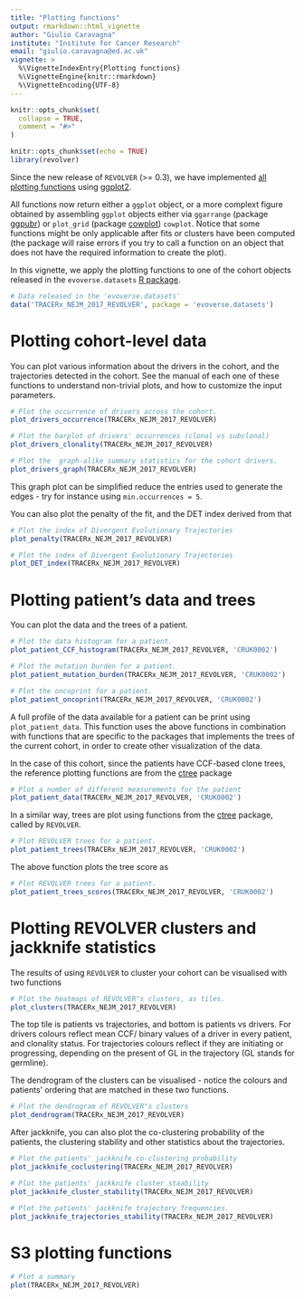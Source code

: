 ```yaml
---
title: "Plotting functions"
output: rmarkdown::html_vignette
author: "Giulio Caravagna"
institute: "Institute for Cancer Research"
email: "giulio.caravagna@ed.ac.uk"
vignette: >
  %\VignetteIndexEntry{Plotting functions}
  %\VignetteEngine{knitr::rmarkdown}
  %\VignetteEncoding{UTF-8}
---
```


```r
knitr::opts_chunk$set(
  collapse = TRUE,
  comment = "#>"
)
```

```r
knitr::opts_chunk$set(echo = TRUE)
library(revolver)
```

Since the new release of `REVOLVER` (>= 0.3), we have implemented [all plotting functions](https://caravagn.github.io/revolver/reference/index.html)  using  [ggplot2](https://ggplot2.tidyverse.org/).

All functions now return either a `ggplot` object, or a more complext figure obtained by assembling `ggplot` objects either via `ggarrange` (package [ggpubr](https://cran.r-project.org/web/packages/ggpubr/index.html)) or `plot_grid` (package [cowplot](https://cran.r-project.org/web/packages/cowplot/)) `cowplot`. Notice that some functions might be only applicable after fits or clusters have been computed (the package will raise errors if you try to call a function on an object that does not have the required information to create the plot). 

In this vignette, we apply the plotting functions  to one of the cohort objects released in the `evoverse.datasets` [R package](https://github.com/caravagn/evoverse.datasets).
```r
# Data released in the 'evoverse.datasets'
data('TRACERx_NEJM_2017_REVOLVER', package = 'evoverse.datasets')
```

# Plotting cohort-level data

You can plot various information about the drivers in the cohort, and the trajectories detected in the cohort. See the manual of each one of these functions to understand non-trivial plots, and how to customize the input parameters.

```r
# Plot the occurrence of drivers across the cohort.
plot_drivers_occurrence(TRACERx_NEJM_2017_REVOLVER)
```

```r
# Plot the barplot of drivers' occurrences (clonal vs subclonal)
plot_drivers_clonality(TRACERx_NEJM_2017_REVOLVER) 
```

```r
# Plot the  graph-alike summary statistics for the cohort drivers.
plot_drivers_graph(TRACERx_NEJM_2017_REVOLVER)
```

This graph plot can be simplified reduce the entries used to generate the edges - try for instance using `min.occurrences = 5`.

You can also plot the penalty of the fit, and the DET index derived from that

```r
# Plot the index of Divergent Evolutionary Trajectories
plot_penalty(TRACERx_NEJM_2017_REVOLVER)
```


```r
# Plot the index of Divergent Evolutionary Trajectories
plot_DET_index(TRACERx_NEJM_2017_REVOLVER)
```


# Plotting patient's data and trees

You can plot the data and the trees of a patient.
```r
# Plot the data histogram for a patient.
plot_patient_CCF_histogram(TRACERx_NEJM_2017_REVOLVER, 'CRUK0002')
```


```r
# Plot the mutation burden for a patient.
plot_patient_mutation_burden(TRACERx_NEJM_2017_REVOLVER, 'CRUK0002')
```


```r
# Plot the oncoprint for a patient.
plot_patient_oncoprint(TRACERx_NEJM_2017_REVOLVER, 'CRUK0002')
```

A full profile of the data available for a patient can be print using `plot_patient_data`. This function uses the above functions in combination with functions that are specific to the packages that implements the trees of the current cohort, in order to create other visualization of the data.

In the case of this cohort, since the patients have CCF-based clone trees, the reference plotting functions are from the [ctree](https://caravagn.github.io/ctree/) package
```r
# Plot a number of different measurements for the patient
plot_patient_data(TRACERx_NEJM_2017_REVOLVER, 'CRUK0002')
```

In a similar way, trees are plot using functions from the [ctree](https://caravagn.github.io/ctree/) package, called by `REVOLVER`.
```r
# Plot REVOLVER trees for a patient.
plot_patient_trees(TRACERx_NEJM_2017_REVOLVER, 'CRUK0002')
```

The above function plots the tree score as
```r
# Plot REVOLVER trees for a patient.
plot_patient_trees_scores(TRACERx_NEJM_2017_REVOLVER, 'CRUK0002')
```

# Plotting REVOLVER clusters and jackknife statistics

The results of using `REVOLVER` to cluster your cohort can be visualised with two functions

```r
# Plot the heatmaps of REVOLVER"s clusters, as tiles.
plot_clusters(TRACERx_NEJM_2017_REVOLVER)
```

The top tile is patients vs trajectories, and bottom is patients vs drivers. For drivers colours reflect mean CCF/ binary values of a driver in every patient, and clonality status. For trajectories colours reflect if they are initiating or progressing, depending on the present of GL in the trajectory (GL stands for germline). 

The dendrogram of the clusters can be visualised - notice the colours and patients' ordering that are matched in these two functions.
```r
# Plot the dendrogram of REVOLVER"s clusters
plot_dendrogram(TRACERx_NEJM_2017_REVOLVER)
```

After jackknife, you can also plot the co-clustering probability of the patients, the clustering stability and other statistics about the trajectories.

```r
# Plot the patients' jackknife co-clustering probability
plot_jackknife_coclustering(TRACERx_NEJM_2017_REVOLVER)
```

```r
# Plot the patients' jackknife cluster staability
plot_jackknife_cluster_stability(TRACERx_NEJM_2017_REVOLVER)
```

```r
# Plot the patients' jackknife trajectory frequencies.
plot_jackknife_trajectories_stability(TRACERx_NEJM_2017_REVOLVER)
```

# S3 plotting functions

```r
# Plot a summary
plot(TRACERx_NEJM_2017_REVOLVER)
```

